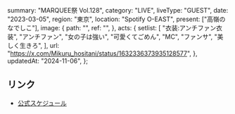   summary: "MARQUEE祭 Vol.128",
  category: "LIVE",
  liveType: "GUEST",
  date: "2023-03-05",
  region: "東京",
  location: "Spotify O-EAST",
  present: ["高嶺のなでしこ"],
  image: {
    path: "",
    ref: "",
  },
  acts: {
    setlist: [
      "衣装:アンチファン衣装",
      "アンチファン",
      "女の子は強い",
      "可愛くてごめん",
      "MC",
      "ファンサ",
      "美しく生きろ",
    ],
    url: "https://x.com/Mikuru_hositani/status/1632336373935128577",
  },
  updatedAt: "2024-11-06",
};

## リンク

- [公式スケジュール](https://takanenonadeshiko.jp/?p=713)
